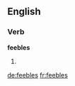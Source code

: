 ==English==

===Verb===
'''feebles'''

# {{third-person singular of|feeble}}

[[de:feebles]]
[[fr:feebles]]